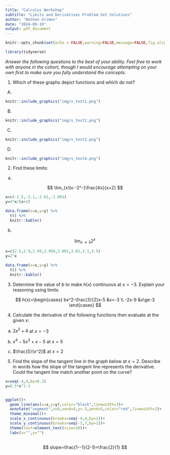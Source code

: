 ```yaml
---
title: "Calculus Workshop"
subtitle: "Limits and Derivatives Problem Set Solutions"
author: "Nathan Grimes"
date: "2024-09-19"
output: pdf_document
---
```


```r
knitr::opts_chunk$set(echo = FALSE,warning=FALSE,message=FALSE,fig.align = 'center')

library(tidyverse)
```

*Answer the following questions to the best of your ability. Feel free to work with anyone in the cohort, though I would encourage attempting on your own first to make sure you fully understand the concepts.*

1) Which of these graphs depict functions and which do not?

\textcolor{blue}{Graphs A,B, and C all fail the vertical line test. Thus they are not functions. Graph D is a function because passes the vertical line test and thus is a function.}

A) 
```r
knitr::include_graphics("img/v_test1.png")
```

B)
```r
knitr::include_graphics("img/v_test2.png")
```

C)

```r
knitr::include_graphics("img/v_test3.png")
```

D)

```r
knitr::include_graphics("img/v_test4.png")
```


2) Find these limits:

a)

$$
\lim_{x\to -2^-}\frac{4x}{x+2}
$$

\textcolor{blue}{Evaluate the function from the left of ever closer values to infinty. We can see from the approximation below the limit approaches 2 from the left}

```r
x=c(-2.5,-2.1,-2.01,-2.001)
y=4*x/(x+2)

data.frame(x=x,y=y) %>% 
  t() %>% 
  knitr::kable()
```


b) 

$$
\lim_{x\to 3}2^x
$$

\textcolor{blue}{The table below shows that the limit approaches 8 at x=3 from both directions}

```r
x=c(2.5,2.9,2.99,2.999,3.001,3.01,3.1,3.5)
y=2^x

data.frame(x=x,y=y) %>% 
  t() %>% 
  knitr::kable()
```


3) Determine the value of $b$ to make $h(x)$ continuous at $x=-3$. Explain your reasoning using limits.

$$
h(x)=\begin{cases}
bx^2-\frac{3}{2}x-5 &x<-3 \\
-2x-9 &x\ge-3
\end{cases}
$$

\textcolor{blue}{This function is broken down into disparate pieces. To connect them an make them continuous we need both to approach the same value at x. Otherwise they will not converge. First we can evaluate the bottom part at x=3, then adjust b to get the top part to also equal that same value.}


\begin{align}
-2(-3)-9=-3\\
b(-3)^2-\frac{3}{2}(-3)-5=-3\\
9b+\frac{9}{2}=2\\
9b=\frac{-5}{2}\\
b=\frac{-5}{18}
\end{align}



4) Calculate the derivative of the following functions then evaluate at the given x:

a) $2x^2+4$ at $x=-3$


\begin{align}
2x^2+4\\
\frac{d}{dx}=4x\\
\frac{d}{dx(3)}=4(-3)=-12
\end{align}


b) $x^4-5x^3+x-5$ at $x=5$


\begin{align}
x^4-5x^3+x-5 \\
\frac{d}{dx}=4x^3-15x^2+1 \\
4(5)^3-15(5)^2+1=126
\end{align}


c) $\frac{5}{x^2}$ at $x=2$


\begin{align}
\frac{5}{x^2}\\
\frac{d}{dx}=-10x^{-3}\\
-10(2)^{-3}=1.25
\end{align}


\pagebreak

5) Find the slope of the tangent line in the graph below at $x=2$. Describe in words how the slope of the tangent line represents the derivative. Could the tangent line match another point on the curve?

```r
x=seq(-4,4,by=0.1)
y=0.5*x^2-1


ggplot()+
  geom_line(aes(x=x,y=y),color="black",linewidth=3)+
  annotate("segment",x=0,xend=4,y=-3,yend=5,color="red",linewidth=2)+
  theme_minimal()+
  scale_x_continuous(breaks=seq(-4,4,by=1))+
  scale_y_continuous(breaks=seq(-3,7,by=1))+
  theme(text=element_text(size=28))+
  labs(x="",y="")
  
```

\textcolor{blue}{Using rise over run we can take two points on the tangent line to find the slope. The tangent line provides the slope or instaneous rate of change at single point along the curve. Therefore the slope of the tangent line is the derivative. In this graph $\frac{dy}{dx}=2$ is unique at only x=2. However in other curves, such as sine waves or higher order polynomials, it is possible for different tangent lines to have the same slope}

$$
slope=\frac{1--1}{2-1}=\frac{2}{1}
$$
